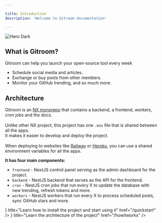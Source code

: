```yaml
---

title: Introduction
description: 'Welcome to Gitroom documentation'

---
```



<div className="nx-mt-5 w-full flex justify-center rounded-full">
  <img className="hidden nx-dark:block" src="/logo/dark.png" alt="Hero Dark" />
</div>

## What is Gitroom?

Gitroom can help you launch your open-source tool every week<br />

<ul>
  <li>Schedule social media and articles.</li>
  <li>Exchange or buy posts from other members.</li>
  <li>Monitor your GitHub trending, and so much more.</li>
</ul>

## Architecture

Gitroom is an [NX monorepo](https://nx.dev) that contains a backend, a frontend, workers, cron jobs and the docs.<br /><br />
Unlike other NX project, this project has one `.env` file that is shared between all the apps.<br />
It makes it easier to develop and deploy the project.<br /><br />
When deploying to websites like [Railway](https://railway.app) or [Heroku](https://heroku.com), you can use a shared environment variables for all the apps.<br />

**It has four main components:**

- `frontend` - NextJS control panel serving as the admin dashboard for the project.
- `backend` - NestJS backend that serves as the API for the frontend.
- `cron` - NestJS cron jobs that run every X to update the database with new trending, refresh tokens and more.
- `workers` - NestJS workers that run every X to process scheduled posts, sync GitHub stars and more.

<Cards>
  <Card
    icon={<></>}
    title="Learn how to install the project and start using it"
    href="/quickstart"
  />
  <Card
    icon={<></>}
    title="Learn the architecture of the project"
    href="/howitworks"
  />
</Cards>
